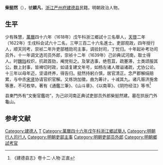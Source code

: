 '''柴挺然'''（{{bd|？||？||}}），號'''颖凡'''，[[浙江|浙江]][[严州府|严州府]][[建德县|建德县]]民籍。明朝政治人物。

==生平==
少有殊慧，[[萬曆|萬曆]]四十六年（1618年）戊午科浙江鄉試十三名舉人，[[天啓|天啓]]二年（1622年）壬戌科会试六十二名，三甲三百二十六名進士。吏部观政，四年授行人，顺天同考，崇祯二年升吏部稽勋司主事，调验封司，丁忧归。十年起补考功司员外，十一年调文选司员外郎，崇祯十二年（1639年）己卯典试河南，取士得人。时[[魏忠贤|魏珰]]权炽，抗疏首劾，阉党衔之。及掌选事，绝苞苴，疏蹇滞，士类颂服其公。数上封事，皆裨切时政，如请复建文年号，如杨左诸人赠谥诸疏，尤协公论。十三年以母年迈，坚请终养，得告归。挺然持躬介慎，居官清正。念严郡解绢赔累，与中丞[[宋贤|宋贤]]协请官织官解。又练饷加徵，曲为筹计，十减其九。诸凡赈济施舍等惠，不可枚举。著有《通鑑三筆》、《山斗章》、《以南草》、《阴符经注》等书<ref>《建德县志》卷十二·人物·正直</ref>

县東門外有“文衡官鑑坊”，为己卯河南正典试吏部员外郎柴挺然建。墓在拱辰门外龜山。

==参考文献==
{{reflist}}

{{天啓二年壬戌科殿試金榜}}

{{Authority control}}

{{DEFAULTSORT:}}
[[Category:建德人|Category:建德人]]
[[Category:柴姓|T]]
[[Category:萬曆四十六年戊午科浙江鄉試舉人|Category:萬曆四十六年戊午科浙江鄉試舉人]]
[[Category:明朝行人司行人|Category:明朝行人司行人]]
[[Category:明朝吏部主事|Category:明朝吏部主事]]
[[Category:明朝吏部员外郎|Category:明朝吏部员外郎]]
[[Category:明朝鄉試考官|Category:明朝鄉試考官]]


{{明朝官员小作品}}
